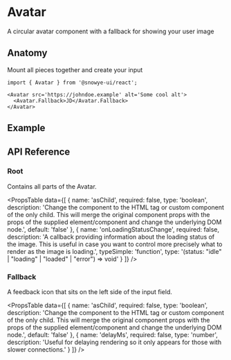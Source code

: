 
# Avatar

A circular avatar component with a fallback for showing your user image

## Anatomy

Mount all pieces together and create your input

```tsx
import { Avatar } from '@snowye-ui/react';

<Avatar src='https://johndoe.example' alt='Some cool alt'>
  <Avatar.Fallback>JD</Avatar.Fallback>
</Avatar>
```

## Example

<HeroContainer>
  <AvatarDemo />
</HeroContainer>

## API Reference

### Root

Contains all parts of the Avatar.

<PropsTable
  data={[
    {
      name: 'asChild',
      required: false,
      type: 'boolean',
      description:
        'Change the component to the HTML tag or custom component of the only child. This will merge the original component props with the props of the supplied element/component and change the underlying DOM node.',
      default: 'false'
    },
    {
      name: 'onLoadingStatusChange',
      required: false,
      description:
        'A callback providing information about the loading status of the image. This is useful in case you want to control more precisely what to render as the image is loading.',
      typeSimple: 'function',
      type: '(status: "idle" | "loading" | "loaded" | "error") => void'
    }
  ]}
/>

### Fallback

A feedback icon that sits on the left side of the input field.

<PropsTable
  data={[
    {
      name: 'asChild',
      required: false,
      type: 'boolean',
      description:
        'Change the component to the HTML tag or custom component of the only child. This will merge the original component props with the props of the supplied element/component and change the underlying DOM node.',
      default: 'false'
    },
    {
      name: 'delayMs',
      required: false,
      type: 'number',
      description:
        'Useful for delaying rendering so it only appears for those with slower connections.'
    }
  ]}
/>
